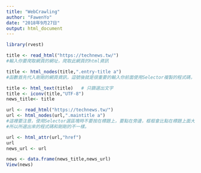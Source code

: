 ```yaml
---
title: "WebCrawling"
author: "FawenYo"
date: "2018年9月27日"
output: html_document
---
```

```r
library(rvest)

title <- read_html("https://technews.tw/")   
#輸入你要爬取網頁的網址，爬取此網頁的html資訊 

title <- html_nodes(title,".entry-title a")   
#函數首先代入剛剛的網頁資訊，逗號後就是很重要的輸入你前面使用Selector複製的程式碼，他會從此網頁中篩選出剛剛你想要爬的新聞標題。 

title <- html_text(title)   # 只篩選出文字
title <- iconv(title,"UTF-8")
news_title<- title

url <- read_html("https://technews.tw/")
url <- html_nodes(url,".maintitle a")
#這裡要注意，使用Selector選區塊時不要按在標題上，要點在旁邊，框框會比點在標題上面大喔，
#所以所選出來的程式碼和剛剛的不一樣。

url <- html_attr(url,"href") 
url
news_url <- url

news <- data.frame(news_title,news_url)
View(news)
```

